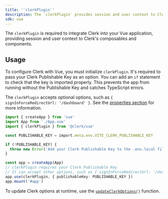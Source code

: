 ```yaml
---
title: '`clerkPlugin`'
description: The `clerkPlugin` provides session and user context to Clerk's composables and components.
sdk: vue
---
```


The `clerkPlugin` is required to integrate Clerk into your Vue application, providing session and user context to Clerk's composables and components.

## Usage

To configure Clerk with Vue, you must initialize `clerkPlugin`. It's required to pass your Clerk Publishable Key as an option. You can add an `if` statement to check that the key is imported properly. This prevents the app from running without the Publishable Key and catches TypeScript errors.

The `clerkPlugin` accepts optional options, such as `{ signInForceRedirectUrl: '/dashboard' }`. See the [properties section](#properties) for more information.

```ts {{ filename: 'src/main.ts' }}
import { createApp } from 'vue'
import App from './App.vue'
import { clerkPlugin } from '@clerk/vue'

const PUBLISHABLE_KEY = import.meta.env.VITE_CLERK_PUBLISHABLE_KEY

if (!PUBLISHABLE_KEY) {
  throw new Error('Add your Clerk Publishable Key to the .env.local file')
}

const app = createApp(App)
// clerkPlugin requires your Clerk Publishable Key
// It can accept other options, such as { signInForceRedirectUrl: '/dashboard' }
app.use(clerkPlugin, { publishableKey: PUBLISHABLE_KEY })
app.mount('#app')
```

To update Clerk options at runtime, use the [`updateClerkOptions()`](/docs/references/vue/update-clerk-options) function.

<Typedoc src="clerk-react/clerk-provider-props" />
